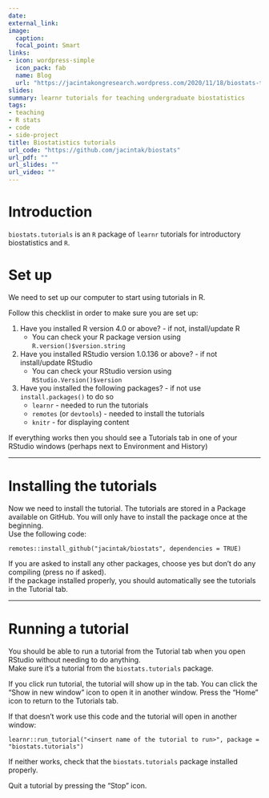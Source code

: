 ```yaml
---
date:
external_link:
image:
  caption: 
  focal_point: Smart
links: 
- icon: wordpress-simple
  icon_pack: fab
  name: Blog
  url: "https://jacintakongresearch.wordpress.com/2020/11/18/biostats-tutorials/"
slides: 
summary: learnr tutorials for teaching undergraduate biostatistics
tags:
- teaching
- R stats
- code
- side-project
title: Biostatistics tutorials
url_code: "https://github.com/jacintak/biostats"
url_pdf: ""
url_slides: ""
url_video: ""
---
```


# Introduction

`biostats.tutorials` is an `R` package of `learnr` tutorials for introductory biostatistics and `R`.

# Set up

We need to set up our computer to start using tutorials in R.  

Follow this checklist in order to make sure you are set up:

1. Have you installed R version 4.0 or above? - if not, install/update R
    * You can check your R package version using `R.version()$version.string`
2. Have you installed RStudio version 1.0.136 or above? - if not install/update RStudio
    * You can check your RStudio version using `RStudio.Version()$version`
3. Have you installed the following packages? - if not use `install.packages()` to do so
    * `learnr` - needed to run the tutorials
    * `remotes` (or `devtools`) - needed to install the tutorials
    * `knitr` - for displaying content

If everything works then you should see a Tutorials tab in one of your RStudio windows (perhaps next to Environment and History) 

***

# Installing the tutorials

Now we need to install the tutorial. The tutorials are stored in a Package available on GitHub. You will only have to install the package once at the beginning.   
Use the following code:

```
remotes::install_github("jacintak/biostats", dependencies = TRUE)
```

If you are asked to install any other packages, choose yes but don't do any compiling (press no if asked).  
If the package installed properly, you should automatically see the tutorials in the Tutorial tab.

***

# Running a tutorial

You should be able to run a tutorial from the Tutorial tab when you open RStudio without needing to do anything.  
Make sure it's a tutorial from the `biostats.tutorials` package.  

If you click run tutorial, the tutorial will show up in the tab. You can click the "Show in new window" icon to open it in another window. Press the "Home" icon to return to the Tutorials tab.  

If that doesn't work use this code and the tutorial will open in another window:

```
learnr::run_tutorial("<insert name of the tutorial to run>", package = "biostats.tutorials")
```

If neither works, check that the `biostats.tutorials` package installed properly.  

Quit a tutorial by pressing the "Stop" icon.
